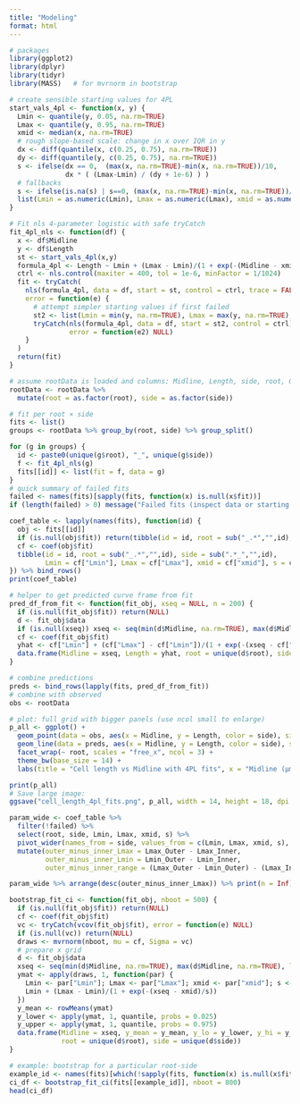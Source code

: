 ```yaml
---
title: "Modeling"
format: html
---
```


```r
# packages
library(ggplot2)
library(dplyr)
library(tidyr)
library(MASS)   # for mvrnorm in bootstrap
```

```r
# create sensible starting values for 4PL
start_vals_4pl <- function(x, y) {
  Lmin <- quantile(y, 0.05, na.rm=TRUE)
  Lmax <- quantile(y, 0.95, na.rm=TRUE)
  xmid <- median(x, na.rm=TRUE)
  # rough slope-based scale: change in x over IQR in y
  dx <- diff(quantile(x, c(0.25, 0.75), na.rm=TRUE))
  dy <- diff(quantile(y, c(0.25, 0.75), na.rm=TRUE))
  s <- ifelse(dx == 0,  (max(x, na.rm=TRUE)-min(x, na.rm=TRUE))/10,
              dx * ( (Lmax-Lmin) / (dy + 1e-6) ) )
  # fallbacks
  s <- ifelse(is.na(s) | s==0, (max(x, na.rm=TRUE)-min(x, na.rm=TRUE))/10, s)
  list(Lmin = as.numeric(Lmin), Lmax = as.numeric(Lmax), xmid = as.numeric(xmid), s = as.numeric(s))
}

# Fit nls 4-parameter logistic with safe tryCatch
fit_4pl_nls <- function(df) {
  x <- df$Midline
  y <- df$Length
  st <- start_vals_4pl(x,y)
  formula_4pl <- Length ~ Lmin + (Lmax - Lmin)/(1 + exp(-(Midline - xmid)/s))
  ctrl <- nls.control(maxiter = 400, tol = 1e-6, minFactor = 1/1024)
  fit <- tryCatch(
    nls(formula_4pl, data = df, start = st, control = ctrl, trace = FALSE),
    error = function(e) {
      # attempt simpler starting values if first failed
      st2 <- list(Lmin = min(y, na.rm=TRUE), Lmax = max(y, na.rm=TRUE), xmid = mean(x, na.rm=TRUE), s = (max(x)-min(x))/20)
      tryCatch(nls(formula_4pl, data = df, start = st2, control = ctrl),
               error = function(e2) NULL)
    }
  )
  return(fit)
}

```

```r
# assume rootData is loaded and columns: Midline, Length, side, root, Genotype
rootData <- rootData %>%
  mutate(root = as.factor(root), side = as.factor(side))

# fit per root × side
fits <- list()
groups <- rootData %>% group_by(root, side) %>% group_split()

for (g in groups) {
  id <- paste0(unique(g$root), "_", unique(g$side))
  f <- fit_4pl_nls(g)
  fits[[id]] <- list(fit = f, data = g)
}
# quick summary of failed fits
failed <- names(fits)[sapply(fits, function(x) is.null(x$fit))]
if (length(failed) > 0) message("Failed fits (inspect data or starting values): ", paste(failed, collapse=", "))

```

```r
coef_table <- lapply(names(fits), function(id) {
  obj <- fits[[id]]
  if (is.null(obj$fit)) return(tibble(id = id, root = sub("_.*","",id), side = sub(".*_","",id), failed = TRUE))
  cf <- coef(obj$fit)
  tibble(id = id, root = sub("_.*","",id), side = sub(".*_","",id),
         Lmin = cf["Lmin"], Lmax = cf["Lmax"], xmid = cf["xmid"], s = cf["s"], failed = FALSE)
}) %>% bind_rows()
print(coef_table)

```

```r
# helper to get predicted curve frame from fit
pred_df_from_fit <- function(fit_obj, xseq = NULL, n = 200) {
  if (is.null(fit_obj$fit)) return(NULL)
  d <- fit_obj$data
  if (is.null(xseq)) xseq <- seq(min(d$Midline, na.rm=TRUE), max(d$Midline, na.rm=TRUE), length.out = n)
  cf <- coef(fit_obj$fit)
  yhat <- cf["Lmin"] + (cf["Lmax"] - cf["Lmin"])/(1 + exp(-(xseq - cf["xmid"])/cf["s"]))
  data.frame(Midline = xseq, Length = yhat, root = unique(d$root), side = unique(d$side))
}

# combine predictions
preds <- bind_rows(lapply(fits, pred_df_from_fit))
# combine with observed
obs <- rootData

# plot: full grid with bigger panels (use ncol small to enlarge)
p_all <- ggplot() +
  geom_point(data = obs, aes(x = Midline, y = Length, color = side), size = 1.8, alpha = 0.8) +
  geom_line(data = preds, aes(x = Midline, y = Length, color = side), size = 1.1) +
  facet_wrap(~ root, scales = "free_x", ncol = 3) +
  theme_bw(base_size = 14) +
  labs(title = "Cell length vs Midline with 4PL fits", x = "Midline (µm)", y = "Cell length (µm)")

print(p_all)
# Save large image:
ggsave("cell_length_4pl_fits.png", p_all, width = 14, height = 18, dpi = 300)

```

```r
param_wide <- coef_table %>%
  filter(!failed) %>%
  select(root, side, Lmin, Lmax, xmid, s) %>%
  pivot_wider(names_from = side, values_from = c(Lmin, Lmax, xmid, s), names_sep = "_") %>%
  mutate(outer_minus_inner_Lmax = Lmax_Outer - Lmax_Inner,
         outer_minus_inner_Lmin = Lmin_Outer - Lmin_Inner,
         outer_minus_inner_range = (Lmax_Outer - Lmin_Outer) - (Lmax_Inner - Lmin_Inner))

param_wide %>% arrange(desc(outer_minus_inner_Lmax)) %>% print(n = Inf)

```

```r
bootstrap_fit_ci <- function(fit_obj, nboot = 500) {
  if (is.null(fit_obj$fit)) return(NULL)
  cf <- coef(fit_obj$fit)
  vc <- tryCatch(vcov(fit_obj$fit), error = function(e) NULL)
  if (is.null(vc)) return(NULL)
  draws <- mvrnorm(nboot, mu = cf, Sigma = vc)
  # prepare x grid
  d <- fit_obj$data
  xseq <- seq(min(d$Midline, na.rm=TRUE), max(d$Midline, na.rm=TRUE), length.out = 150)
  ymat <- apply(draws, 1, function(par) {
    Lmin <- par["Lmin"]; Lmax <- par["Lmax"]; xmid <- par["xmid"]; s <- par["s"]
    Lmin + (Lmax - Lmin)/(1 + exp(-(xseq - xmid)/s))
  })
  y_mean <- rowMeans(ymat)
  y_lower <- apply(ymat, 1, quantile, probs = 0.025)
  y_upper <- apply(ymat, 1, quantile, probs = 0.975)
  data.frame(Midline = xseq, y_mean = y_mean, y_lo = y_lower, y_hi = y_upper,
             root = unique(d$root), side = unique(d$side))
}

# example: bootstrap for a particular root-side
example_id <- names(fits)[which(!sapply(fits, function(x) is.null(x$fit)))[1]]
ci_df <- bootstrap_fit_ci(fits[[example_id]], nboot = 800)
head(ci_df)

```







